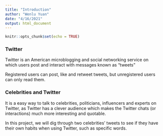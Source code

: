 ```yaml
---
title: "Introduction"
author: "Wenlu Yuan"
date: "4/16/2021"
output: html_document
---
```


```r
knitr::opts_chunk$set(echo = TRUE)
```


### Twitter

Twitter is an American microblogging and social networking service on which users post and interact with messages known as "tweets"

Registered users can post, like and retweet tweets, but unregistered users can only read them.


### Celebrities and Twitter

It is a easy way to talk to celebrities, politicians, influencers and experts on Twitter, as Twitter has a clever audience which makes the Twitter chats (or interactions) much more interesting and quotable.


In this project, we will dig through two celebrities' tweets to see if they have their own habits when using Twitter, such as specific words.

